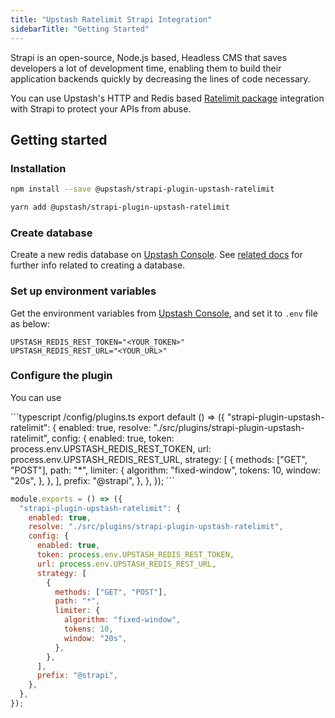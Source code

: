 ```yaml
---
title: "Upstash Ratelimit Strapi Integration"
sidebarTitle: "Getting Started"
---
```


Strapi is an open-source, Node.js based, Headless CMS that saves developers a lot of development time, enabling them to build their application backends quickly by decreasing the lines of code necessary.

You can use Upstash's HTTP and Redis based [Ratelimit package]() integration with Strapi to protect your APIs from abuse.

## Getting started

### Installation

<CodeGroup>

```bash npm
npm install --save @upstash/strapi-plugin-upstash-ratelimit
```

```bash yarn
yarn add @upstash/strapi-plugin-upstash-ratelimit
```

</CodeGroup>

### Create database

Create a new redis database on [Upstash Console](https://console.upstash.com/). See [related docs](https://upstash.com/docs/redis/overall/getstarted) for further info related to creating a database.

### Set up environment variables

Get the environment variables from [Upstash Console](https://console.upstash.com/), and set it to `.env` file as below:

```shell .env
UPSTASH_REDIS_REST_TOKEN="<YOUR_TOKEN>"
UPSTASH_REDIS_REST_URL="<YOUR_URL>"
```

### Configure the plugin

You can use

<CodeGroup>
```typescript /config/plugins.ts
export default () => ({
  "strapi-plugin-upstash-ratelimit": {
    enabled: true,
    resolve: "./src/plugins/strapi-plugin-upstash-ratelimit",
    config: {
      enabled: true,
      token: process.env.UPSTASH_REDIS_REST_TOKEN,
      url: process.env.UPSTASH_REDIS_REST_URL,
      strategy: [
        {
          methods: ["GET", "POST"],
          path: "*",
          limiter: {
            algorithm: "fixed-window",
            tokens: 10,
            window: "20s",
          },
        },
      ],
      prefix: "@strapi",
    },
  },
});
```

```javascript /config/plugins.js
module.exports = () => ({
  "strapi-plugin-upstash-ratelimit": {
    enabled: true,
    resolve: "./src/plugins/strapi-plugin-upstash-ratelimit",
    config: {
      enabled: true,
      token: process.env.UPSTASH_REDIS_REST_TOKEN,
      url: process.env.UPSTASH_REDIS_REST_URL,
      strategy: [
        {
          methods: ["GET", "POST"],
          path: "*",
          limiter: {
            algorithm: "fixed-window",
            tokens: 10,
            window: "20s",
          },
        },
      ],
      prefix: "@strapi",
    },
  },
});
```

</CodeGroup>
